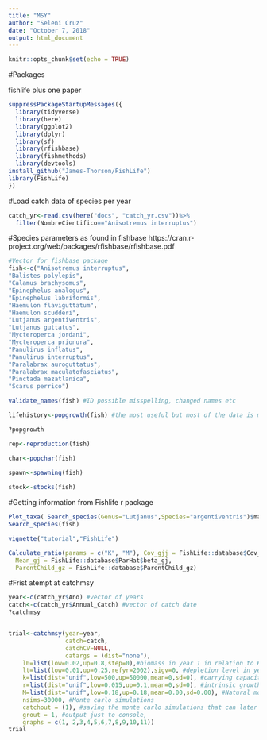 ```yaml
---
title: "MSY"
author: "Seleni Cruz"
date: "October 7, 2018"
output: html_document
---
```


```r
knitr::opts_chunk$set(echo = TRUE)
```

#Packages 

fishlife 
plus one paper 
```r
suppressPackageStartupMessages({
  library(tidyverse)
  library(here)
  library(ggplot2)
  library(dplyr)
  library(sf)
  library(rfishbase)
  library(fishmethods)
  library(devtools)
install_github("James-Thorson/FishLife")
library(FishLife)
})


```


#Load catch data of species per year 
```r
catch_yr<-read.csv(here("docs", "catch_yr.csv"))%>% 
  filter(NombreCientifico=="Anisotremus interruptus")
```


#Species parameters as found in fishbase
https://cran.r-project.org/web/packages/rfishbase/rfishbase.pdf

```r
#Vector for fishbase package 
fish<-c("Anisotremus interruptus",
"Balistes polylepis",
"Calamus brachysomus",
"Epinephelus analogus",
"Epinephelus labriformis",
"Haemulon flaviguttatum",
"Haemulon scudderi",
"Lutjanus argentiventris",
"Lutjanus guttatus",
"Mycteroperca jordani",
"Mycteroperca prionura",
"Panulirus inflatus",
"Panulirus interruptus",
"Paralabrax auroguttatus",
"Paralabrax maculatofasciatus",
"Pinctada mazatlanica",
"Scarus perrico")

validate_names(fish) #ID possible misspelling, changed names etc 

lifehistory<-popgrowth(fish) #the most useful but most of the data is missing 

?popgrowth

rep<-reproduction(fish)

char<-popchar(fish)
  
spawn<-spawning(fish)

stock<-stocks(fish)
```




#Getting information from Fishlife r package 
```r
Plot_taxa( Search_species(Genus="Lutjanus",Species="argentiventris")$match_taxonomy )
Search_species(fish)

vignette("tutorial","FishLife")

Calculate_ratio(params = c("K", "M"), Cov_gjj = FishLife::database$Cov_gjj,
  Mean_gj = FishLife::database$ParHat$beta_gj,
  ParentChild_gz = FishLife::database$ParentChild_gz)

```


#Frist atempt at catchmsy 
```r
year<-c(catch_yr$Ano) #vector of years 
catch<-c(catch_yr$Annual_Catch) #vector of catch date 
?catchmsy


trial<-catchmsy(year=year,
                catch=catch,
                catchCV=NULL,
                catargs = (dist="none"),
    l0=list(low=0.02,up=0.8,step=0),#biomass in year 1 in relation to K, step=0 means it will select randomly from the range given assuming normal dist
    lt=list(low=0.01,up=0.25,refyr=2002),sigv=0, #depletion level in year 1; like fishing effort?
    k=list(dist="unif",low=500,up=50000,mean=0,sd=0), #carrying capacity
    r=list(dist="unif",low=0.015,up=0.1,mean=0,sd=0), #intrinsic growth rate
    M=list(dist="unif",low=0.18,up=0.18,mean=0.00,sd=0.00), #Natural mortality 
    nsims=30000, #Monte carlo simulations 
    catchout = (1), #saving the monte carlo simulations that can later be graphed
    grout = 1, #output just to console, 
    graphs = c(1, 2,3,4,5,6,7,8,9,10,11))
trial

```

